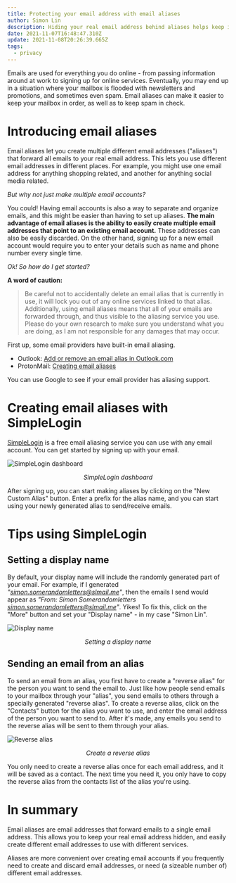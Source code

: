 ```yaml
---
title: Protecting your email address with email aliases
author: Simon Lin
description: Hiding your real email address behind aliases helps keep it safe from spam
date: 2021-11-07T16:48:47.310Z
update: 2021-11-08T20:26:39.665Z
tags:
  - privacy
---
```


Emails are used for everything you do online - from passing information around at work to signing up for online services.
Eventually, you may end up in a situation where your mailbox is flooded with newsletters and promotions, and sometimes even spam.
Email aliases can make it easier to keep your mailbox in order, as well as to keep spam in check.

# Introducing email aliases

Email aliases let you create multiple different email addresses ("aliases") that forward all emails to your real email address.
This lets you use different email addresses in different places.
For example, you might use one email address for anything shopping related, and another for anything social media related.

<p>
  <em>But why not just make multiple email accounts?</em>
</p>

You could! Having email accounts is also a way to separate and organize emails, and this might be easier than having to set up aliases.
**The main advantage of email aliases is the ability to easily create multiple email addresses that point to an existing email account.**
These addresses can also be easily discarded.
On the other hand, signing up for a new email account would require you to enter your details such as name and phone number every single time.

<p>
  <em>Ok! So how do I get started?</em>
</p>

**A word of caution:**

> Be careful not to accidentally delete an email alias that is currently in use, it will lock you out of any online services linked to that alias.
> Additionally, using email aliases means that all of your emails are forwarded through, and thus visible to the aliasing service you use.
> Please do your own research to make sure you understand what you are doing, as I am not responsible for any damages that may occur.

First up, some email providers have built-in email aliasing.

- Outlook: [Add or remove an email alias in Outlook.com](https://support.microsoft.com/en-us/office/add-or-remove-an-email-alias-in-outlook-com-459b1989-356d-40fa-a689-8f285b13f1f2)
- ProtonMail: [Creating email aliases](https://protonmail.com/blog/what-is-email-alias/#creating-email-aliases)

You can use Google to see if your email provider has aliasing support.

# Creating email aliases with SimpleLogin

[SimpleLogin](https://simplelogin.io/) is a free email aliasing service you
can use with any email account. You can get started by signing up with your
email.

![SimpleLogin dashboard](./simplelogin.png)

<center>
  <em>SimpleLogin dashboard</em>
</center>

After signing up, you can start making aliases by clicking on the "New Custom Alias" button.
Enter a prefix for the alias name, and you can start using your newly generated alias to send/receive emails.

# Tips using SimpleLogin

## Setting a display name

By default, your display name will include the randomly generated part of your email.
For example, if I generated <em>"simon.somerandomletters@slmail.me"</em>, then the emails I send would appear as <em>"From: Simon Somerandomletters <simon.somerandomletters@slmail.me>"</em>.
Yikes! To fix this, click on the "More" button and set your "Display name" - in my case "Simon Lin".

![Display name](./simplelogin0.png)

<center>
  <em>Setting a display name</em>
</center>

## Sending an email from an alias

To send an email from an alias, you first have to create a "reverse alias" for the person you want to send the email to.
Just like how people send emails to your mailbox through your "alias", you send emails to others through a specially generated "reverse alias".
To create a reverse alias, click on the "Contacts" button for the alias you want to use, and enter the email address of the person you want to send to.
After it's made, any emails you send to the reverse alias will be sent to them through your alias.

![Reverse alias](./simplelogin1.png)

<center>
  <em>Create a reverse alias</em>
</center>

You only need to create a reverse alias once for each email address, and it will be saved as a contact.
The next time you need it, you only have to copy the reverse alias from the contacts list of the alias you're using.

# In summary

Email aliases are email addresses that forward emails to a single email address.
This allows you to keep your real email address hidden, and easily create different email addresses to use with different services.

Aliases are more convenient over creating email accounts if you frequently need to create and discard email addresses, or need (a sizeable number of) different email addresses.
